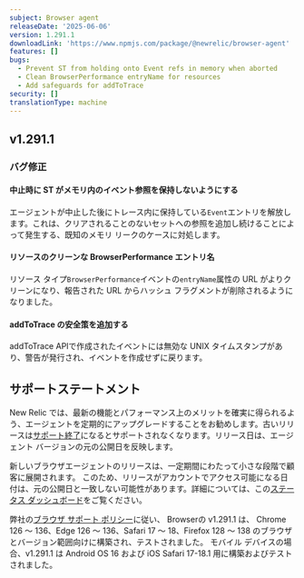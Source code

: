```yaml
---
subject: Browser agent
releaseDate: '2025-06-06'
version: 1.291.1
downloadLink: 'https://www.npmjs.com/package/@newrelic/browser-agent'
features: []
bugs:
  - Prevent ST from holding onto Event refs in memory when aborted
  - Clean BrowserPerformance entryName for resources
  - Add safeguards for addToTrace
security: []
translationType: machine
---
```


## v1.291.1

### バグ修正

#### 中止時に ST がメモリ内のイベント参照を保持しないようにする

エージェントが中止した後にトレース内に保持している`Event`エントリを解放します。これは、クリアされることのないセットへの参照を追加し続けることによって発生する、既知のメモリ リークのケースに対処します。

#### リソースのクリーンな BrowserPerformance エントリ名

リソース タイプ`BrowserPerformance`イベントの`entryName`属性の URL がよりクリーンになり、報告された URL からハッシュ フラグメントが削除されるようになりました。

#### addToTrace の安全策を追加する

addToTrace APIで作成されたイベントには無効な UNIX タイムスタンプがあり、警告が発行され、イベントを作成せずに戻ります。

## サポートステートメント

New Relic では、最新の機能とパフォーマンス上のメリットを確実に得られるよう、エージェントを定期的にアップグレードすることをお勧めします。古いリリースは[サポート終了](https://docs.newrelic.com/docs/browser/browser-monitoring/getting-started/browser-agent-eol-policy/)になるとサポートされなくなります。リリース日は、エージェント バージョンの元の公開日を反映します。

新しいブラウザエージェントのリリースは、一定期間にわたって小さな段階で顧客に展開されます。 このため、リリースがアカウントでアクセス可能になる日付は、元の公開日と一致しない可能性があります。詳細については、この[ステータス ダッシュボード](https://newrelic.github.io/newrelic-browser-agent-release/)をご覧ください。

弊社の[ブラウザ サポート ポリシー](https://docs.newrelic.com/docs/browser/new-relic-browser/getting-started/compatibility-requirements-browser-monitoring/#browser-types)に従い、 Browserの v1.291.1 は、 Chrome 126 ～ 136、Edge 126 ～ 136、Safari 17 ～ 18、Firefox 128 ～ 138 のブラウザとバージョン範囲向けに構築され、テストされました。 モバイル デバイスの場合、v1.291.1 は Android OS 16 および iOS Safari 17-18.1 用に構築およびテストされました。
